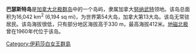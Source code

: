 {{unreferenced|time=2009-12-19T06:51:39+00:00}}
{{For|澳大利亚北部的岛屿|巴瑟斯特岛 (北领地)}}
'''巴瑟斯特岛'''是[[加拿大|加拿大]][[北极群岛|北极群岛]]中的一个岛屿，隶属加拿大[[努纳武特|努纳武特]]领地。该岛总面积为16,042 km<sup>2</sup> (6,194 sq mi)，为世界第54大岛，加拿大第13大岛。该岛无常驻居民。该岛海拔很低，只有部分地区海拔高于330 m，最高海拔412米。[[地磁北极|地磁北极]]曾在1960年代位于该岛。

{{Arctic Islands}}

{{Authority control}}
[[Category:伊莉莎白女王群島|Category:伊莉莎白女王群島]]